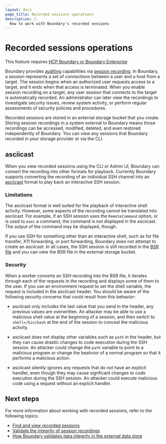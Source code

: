 ```yaml
---
layout: docs
page_title: Recorded sessions operations
description: |-
  How to work with Boundary's recorded sessions
---
```


# Recorded sessions operations

<EnterpriseAlert product="boundary">This feature requires <a href="https://www.hashicorp.com/products/boundary">HCP Boundary or Boundary Enterprise</a></EnterpriseAlert>

Boundary provides [auditing](/boundary/docs/concepts/auditing) capabilities via [session recording](/boundary/docs/configuration/session-recording).
In Boundary, a session represents a set of connections between a user and a host from a target.
The session begins when an authorized user requests access to a target, and it ends when that access is terminated.
When you enable session recording on a target, any user session that connects to the target is automatically recorded.
An administrator can later view the recordings to investigate security issues, review system activity, or perform regular assessments of security policies and procedures.

Recorded sessions are stored in an external storage bucket that you create.
Storing session recordings in a system external to Boundary means those recordings can be accessed, modified, deleted, and even restored independently of Boundary.
You can view any sessions that Boundary recorded in your storage provider or via the CLI.

## asciicast

When you view recorded sessions using the CLI or Admin UI, Boundary can convert the recording into other formats for playback.
Currently Boundary supports converting the recording of an individual SSH channel into an [asciicast](https://github.com/asciinema/asciinema/blob/develop/doc/asciicast-v2.md) format to play back an interactive SSH session.

### Limitations

The asciicast format is well suited for the playback of interactive shell activity.
However, some aspects of the recording cannot be translated into asciicast.
For example, if an SSH session uses the `RemoteCommand` option, or is used to `exec` a command, the command is not displayed in the asciicast.
The output of the command may be displayed, though.

If you use SSH for something other than an interactive shell, such as for file transfer, X11 forwarding, or port forwarding, Boundary does not attempt to create an asciicast.
In all cases, the SSH session is still recorded in the [BSR file](/boundary/docs/concepts/auditing/#bsr-directory-structure) and you can view the BSR file in the external storage bucket.

### Security

When a worker converts an SSH recording into the BSR file, it iterates through each of the requests in the recording and displays some of them to the user.
If you use an environment request to set the shell variable, the request is included in the asciicast header.
You should be aware of the following security concerns that could result from this behavior:

- asciicast only includes the last value that you send in the header, any previous values are overwritten.
An attacker may be able to use a malicious shell value at the beginning of a session, and then switch to `shell=/bin/bash` at the end of the session to conceal the malicious activity.

- asciicast does not display other variables such as `path` in the header, but they can cause drastic changes to code execution during the SSH session.
An attacker could change the `path` variable to point to a malicious program or change the beahvior of a normal program so that it performs a malicious action.

- asciicast silently ignores any requests that do not have an explicit handler, even though they may cause signficant changes to code execution during the SSH session.
An attacker could execute malicious code using a request without an explicit handler.

## Next steps

For more information about working with recorded sessions, refer to the following topics:

- [Find and view recorded sessions](/boundary/docs/operations/session-recordings/manage-recorded-sessions)
- [Validate the integrity of session recordings](/boundary/docs/operations/session-recordings/validate-session-recordings)
- [How Boundary validates data integrity in the external data store](/boundary/docs/operations/session-recordings/validate-data-store)